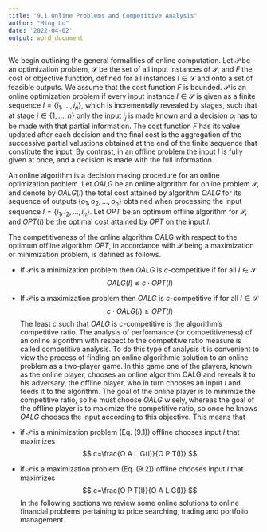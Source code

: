 ```yaml
---
title: "9.1 Online Problems and Competitive Analysis"
author: "Ming Lu"
date: '2022-04-02'
output: word_document
---
```


We begin outlining the general formalities of online computation. Let $\mathscr{P}$ be an optimization problem, $\mathscr{S}$ be the set of all input instances of $\mathscr{P}$, and $F$ the cost or objective function, defined for all instances $I \in \mathscr{S}$ and onto a set of feasible outputs. We assume that the cost function $F$ is bounded.
$\mathscr{P}$ is an online optimization problem if every input instance $I \in \mathscr{S}$ is given as a finite sequence $I=\left\{i_{1}, \ldots, i_{n}\right\}$, which is incrementally revealed by stages, such that at stage $j \in\{1, \ldots, n\}$ only the input $i_{j}$ is made known and a decision $o_{j}$ has to be made with that partial information. The cost function $F$ has its value updated after each decision and the final cost is the aggregation of the successive partial valuations obtained at the end of the finite sequence that constitute the input. By contrast, in an offline problem the input $I$ is fully given at once, and a decision is made with the full information.

An online algorithm is a decision making procedure for an online optimization problem. Let $O A L G$ be an online algorithm for online problem $\mathscr{P}$, and denote by $O A L G(I)$ the total cost attained by algorithm $O A L G$ for its sequence of outputs $\left\{o_{1}, o_{2}, \ldots, o_{n}\right\}$ obtained when processing the input sequence $I=\left\{i_{1}, i_{2}, \ldots, i_{n}\right\}$. Let $O P T$ be an optimum offline algorithm for $\mathscr{P}$, and $O P T(I)$ be the optimal cost attained by $O P T$ on the input $I$.

The competitiveness of the online algorithm OALG with respect to the optimum offline algorithm $O P T$, in accordance with $\mathscr{P}$ being a maximization or minimization problem, is defined as follows.

- If $\mathscr{P}$ is a minimization problem then $O A L G$ is $c$-competitive if for all $I \in \mathscr{S}$
$$
O A L G(I) \leq c \cdot O P T(I)
$$
- If $\mathscr{P}$ is a maximization problem then $O A L G$ is $c$-competitive if for all $I \in \mathscr{S}$
$$
c \cdot O A L G(I) \geq O P T(I)
$$
The least $c$ such that $O A L G$ is $c$-competitive is the algorithm's competitive ratio. The analysis of performance (or competitiveness) of an online algorithm with respect to the competitive ratio measure is called competitive analysis. To do this type of analysis it is convenient to view the process of finding an online algorithmic solution to an online problem as a two-player game. In this game one of the players, known as the online player, chooses an online algorithm OALG and reveals it to his adversary, the offline player, who in turn chooses an input $I$ and feeds it to the algorithm. The goal of the online player is to minimize the competitive ratio, so he must choose $O A L G$ wisely, whereas the goal of the offline player is to maximize the competitive ratio, so once he knows $O A L G$ chooses the input according to this objective. This means that

- if $\mathscr{P}$ is a minimization problem (Eq. (9.1)) offline chooses input $I$ that maximizes
$$
c=\frac{O A L G(I)}{O P T(I)}
$$
- if $\mathscr{P}$ is a maximization problem (Eq. (9.2)) offline chooses input $I$ that maximizes
$$
c=\frac{O P T(I)}{O A L G(I)}
$$
In the following sections we review some online solutions to online financial problems pertaining to price searching, trading and portfolio management.